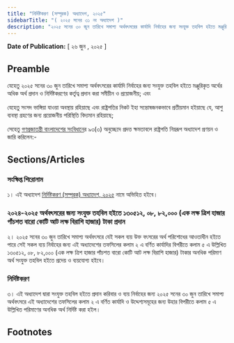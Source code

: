 ```yaml
---
title: "নির্দিষ্টকরণ (সম্পূরক) অধ্যাদেশ, ২০২৫"
sidebarTitle: "( ২০২৫ সনের ৩১ নং অধ্যাদেশ )"
description: "২০২৫ সনের ৩০ জুন তারিখে সমাপ্য অর্থবৎসরের কার্যাদি নির্বাহের জন্য সংযুক্ত তহবিল হইতে মঞ্জুরিকৃত অর্থের অধিক অর্থ প্রদান ও নির্দিষ্টকরণের কর্তৃত্ব প্রদানের উদ্দেশ্যে প্রণীত অধ্যাদেশ"
---
```


**Date of Publication:** [ ২৬ জুন , ২০২৫ ]

## Preamble

যেহেতু ২০২৫ সনের ৩০ জুন তারিখে সমাপ্য অর্থবৎসরের কার্যাদি নির্বাহের জন্য সংযুক্ত তহবিল হইতে মঞ্জুরিকৃত অর্থের অধিক অর্থ প্রদান ও নির্দিষ্টকরণের কর্তৃত্ব প্রদান করা সমীচীন ও প্রয়োজনীয়; এবং

যেহেতু সংসদ ভাঙ্গিয়া যাওয়া অবস্থায় রহিয়াছে এবং রাষ্ট্রপতির নিকট ইহা সন্তোষজনকভাবে প্রতীয়মান হইয়াছে যে, আশু ব্যবস্থা গ্রহণের জন্য প্রয়োজনীয় পরিস্থিতি বিদ্যমান রহিয়াছে;

সেহেতু [গণপ্রজাতন্ত্রী বাংলাদেশের সংবিধান](/act-957.html "গণপ্রজাতন্ত্রী বাংলাদেশের সংবিধান")ের ৯৩(৩) অনুচ্ছেদে প্রদত্ত ক্ষমতাবলে রাষ্ট্রপতি নিম্নরূপ অধ্যাদেশ প্রণয়ন ও জারি করিলেন:-

## Sections/Articles

### সংক্ষিপ্ত শিরোনাম

১। এই অধ্যাদেশ [নির্দিষ্টকরণ (সম্পূরক) অধ্যাদেশ, ২০২৫](/act-1544.html "নির্দিষ্টকরণ (সম্পূরক) অধ্যাদেশ, ২০২৫") নামে অভিহিত হইবে।

### ২০২৪-২০২৫ অর্থবৎসরের জন্য সংযুক্ত তহবিল হইতে ১৩০৫১২, ০৮, ৮২,০০০ (এক লক্ষ ত্রিশ হাজার পাঁচশত বারো কোটি আট লক্ষ বিরাশি হাজার) টাকা প্রদান

২। ২০২৫ সনের ৩০ জুন তারিখে সমাপ্য অর্থবৎসরে যেই সকল ব্যয় উক্ত বৎসরের অর্থ পরিশোধের আওতাধীন হইতে পারে সেই সকল ব্যয় নির্বাহের জন্য এই অধ্যাদেশের তফসিলের কলাম ২ এ বর্ণিত কার্যাদির বিপরীতে কলাম ৫ এ উল্লিখিত ১৩০৫১২, ০৮, ৮২,০০০ (এক লক্ষ ত্রিশ হাজার পাঁচশত বারো কোটি আট লক্ষ বিরাশি হাজার) টাকার অনধিক পরিমাণ অর্থ সংযুক্ত তহবিল হইতে প্রদেয় ও ব্যয়যোগ্য হইবে।

### নির্দিষ্টকরণ

৩। এই অধ্যাদেশ দ্বারা সংযুক্ত তহবিল হইতে প্রদান করিবার ও ব্যয় নির্বাহের জন্য ২০২৫ সনের ৩০ জুন তারিখে সমাপ্য অর্থবৎসরে এই অধ্যাদেশের তফসিলের কলাম ২ এ বর্ণিত কার্যাদি ও উদ্দেশ্যসমূহের জন্য উহার বিপরীতে কলাম ৫ এ উল্লিখিত পরিমাণের অনধিক অর্থ নির্দিষ্ট করা হইল।

## Footnotes

